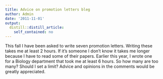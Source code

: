 ```yaml
---
title: Advice on promotion letters bleg
author: Admin
date: '2011-11-01'
output:
  distill::distill_article:
    self_contained: no
---
```


This fall I have been asked to write seven promotion letters. Writing these takes me at least 2 hours. If it&#8217;s someone I don&#8217;t know it takes me longer because I have to read some of their papers. Earlier this year, I wrote one for a Biology department that took me at least 6 hours. So how many are too many? Should I set a limit? Advice and opinions in the comments would be greatly appreciated.
